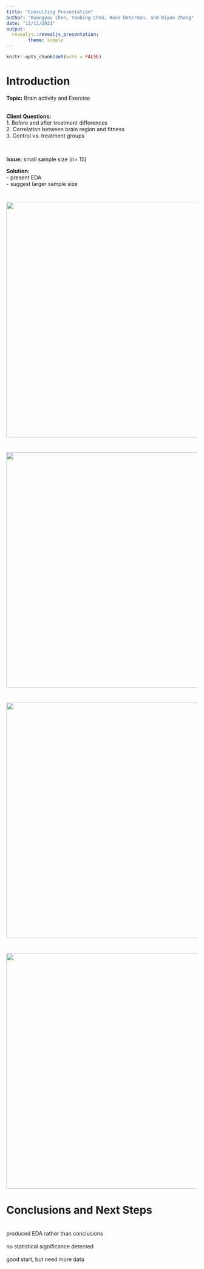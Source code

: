 ```yaml
---
title: "Consulting Presentation"
author: "Kuangyou Chen, Yanbing Chen, Rose Determan, and Biyao Zhang"
date: "11/11/2021"
output: 
  revealjs::revealjs_presentation:
        theme: simple
---
```

<style type="text/css">
p { text-align: left; }
.reveal section img { background:none; border:none; box-shadow:none; }
display: inline-block;
    font-size: 0.6em;
    line-height: 1.2em;
    vertical-align: top;
    text-align: left;
</style>
```r
knitr::opts_chunk$set(echo = FALSE)
```
# Introduction

**Topic:** Brain activity and Exercise
<br><br>

::: fragment
**Client Questions: **  
1. Before and after treatment differences  
2. Correlation between brain region and fitness  
3. Control vs. treatment groups
:::
<br>

::: fragment
**Issue:** small sample size (n= 15)   
:::

::: fragment
**Solution: **  
- present EDA  
- suggest larger sample size  
:::


# 
<img src="Fig1.png" width="1000" height="620" border:0/>

# 
<img src="Fig2.png" width="1000" height="620" border:0/>

# 
<img src="Fig3.png" width="1000" height="620" border:0/>

# 
<img src="Fig4.png" width="1000" height="620" border:0/>

# Conclusions and Next Steps
<br>
 produced EDA rather than conclusions  
<br>
 no statistical significance detected  
<br>
 good start, but need more data  
 
 

